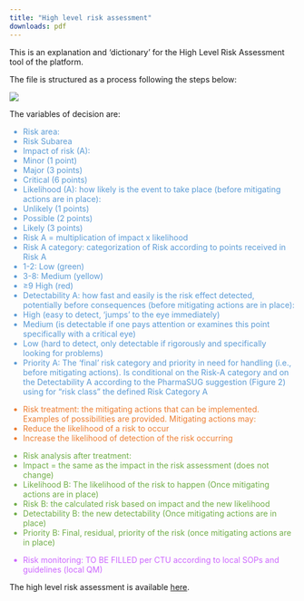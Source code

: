 ```yaml
---
title: "High level risk assessment"
downloads: pdf
---
```



This is an explanation and ‘dictionary’ for the High Level Risk Assessment tool of the platform.

The file is structured as a process following the steps below:

![](fig/hl_ra.png)

The variables of decision are:

::: {style="color:#5b9bd5;"}
-	Risk area:
-	Risk Subarea
-	Impact of risk (A): 
  -	Minor (1 point)
  -	Major (3 points)
  -	Critical (6 points)
-	Likelihood (A): how likely is the event to take place (before mitigating actions are in place):
  -	Unlikely (1 points)
  -	Possible (2 points)
  -	Likely (3 points)
-	Risk A = multiplication of impact x likelihood
-	Risk A category: categorization of Risk according to points received in Risk A
  -	1-2: Low (green)
  -	3-8: Medium (yellow)
  -	≥9 High (red)
-	Detectability A: how fast and easily is the risk effect detected, potentially before consequences (before mitigating actions are in place):
  -	High (easy to detect, ‘jumps’ to the eye immediately)
  -	Medium (is detectable if one pays attention or examines this point specifically with a critical eye)
  -	Low (hard to detect, only detectable if rigorously and specifically looking for problems)
-	Priority A: The ‘final’ risk category and priority in need for handling (i.e., before mitigating actions). Is conditional on the Risk-A category and on the Detectability A according to the PharmaSUG suggestion (Figure 2) using for “risk class” the defined Risk Category A 
:::

::: {style="color:#ed7d31;"}
-	Risk treatment: the mitigating actions that can be implemented. Examples of possibilities are provided. Mitigating actions may:
  -	Reduce the likelihood of a risk to occur
  -	Increase the likelihood of detection of the risk occurring

:::

::: {style="color:#70ad47;"}
-	Risk analysis after treatment:
-	Impact = the same as the impact in the risk assessment (does not change)
-	Likelihood B: The likelihood of the risk to happen (Once mitigating actions are in place)
-	Risk B: the calculated risk based on impact and the new likelihood
-	Detectability B: the new detectability (Once mitigating actions are in place)
-	Priority B: Final, residual, priority of the risk (once mitigating actions are in place)
:::

::: {style="color:#cc66ff;"}
-	Risk monitoring: TO BE FILLED per CTU according to local SOPs and guidelines (local QM) 
:::

The high level risk assessment is available [here](fig/placeholder.txt){target="blank"}.
